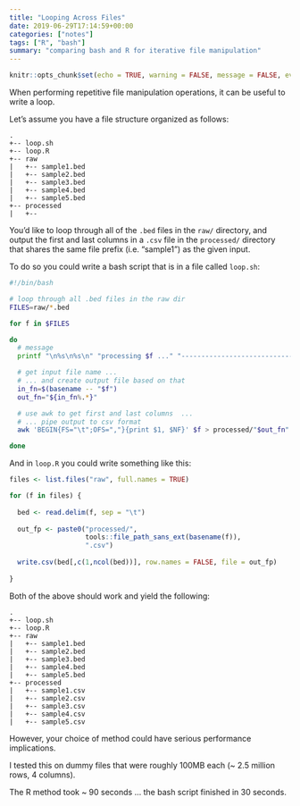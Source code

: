 ```yaml
---
title: "Looping Across Files"
date: 2019-06-29T17:14:59+00:00
categories: ["notes"]
tags: ["R", "bash"]
summary: "comparing bash and R for iterative file manipulation"
---
```


```r
knitr::opts_chunk$set(echo = TRUE, warning = FALSE, message = FALSE, eval = FALSE)
```

When performing repetitive file manipulation operations, it can be useful to write a loop. 

Let's assume you have a file structure organized as follows:

```
.
+-- loop.sh
+-- loop.R
+-- raw
|   +-- sample1.bed
|   +-- sample2.bed
|   +-- sample3.bed
|   +-- sample4.bed
|   +-- sample5.bed
+-- processed
|   +-- 
```

You'd like to loop through all of the `.bed` files in the `raw/` directory, and output the first and last columns in a `.csv` file in the `processed/` directory that shares the same file prefix (i.e. "sample1") as the given input. 

To do so you could write a bash script that is in a file called `loop.sh`:

```bash
#!/bin/bash

# loop through all .bed files in the raw dir
FILES=raw/*.bed

for f in $FILES

do
  # message
  printf "\n%s\n%s\n" "processing $f ..." "------------------------------"

  # get input file name ...
  # ... and create output file based on that
  in_fn=$(basename -- "$f")
  out_fn="${in_fn%.*}"

  # use awk to get first and last columns  ...
  # ... pipe output to csv format
  awk 'BEGIN{FS="\t";OFS=","}{print $1, $NF}' $f > processed/"$out_fn".csv

done
```

And in `loop.R` you could write something like this:

```r
files <- list.files("raw", full.names = TRUE)

for (f in files) {
  
  bed <- read.delim(f, sep = "\t")
  
  out_fp <- paste0("processed/", 
                   tools::file_path_sans_ext(basename(f)),
                   ".csv")
  
  write.csv(bed[,c(1,ncol(bed))], row.names = FALSE, file = out_fp)
  
}
```

Both of the above should work and yield the following: 

```
.
+-- loop.sh
+-- loop.R
+-- raw
|   +-- sample1.bed
|   +-- sample2.bed
|   +-- sample3.bed
|   +-- sample4.bed
|   +-- sample5.bed
+-- processed
|   +-- sample1.csv
|   +-- sample2.csv
|   +-- sample3.csv
|   +-- sample4.csv
|   +-- sample5.csv
```

However, your choice of method could have serious performance implications.

I tested this on dummy files that were roughly 100MB each (~ 2.5 million rows, 4 columns). 

The R method took ~ 90 seconds ... the bash script finished in 30 seconds.

